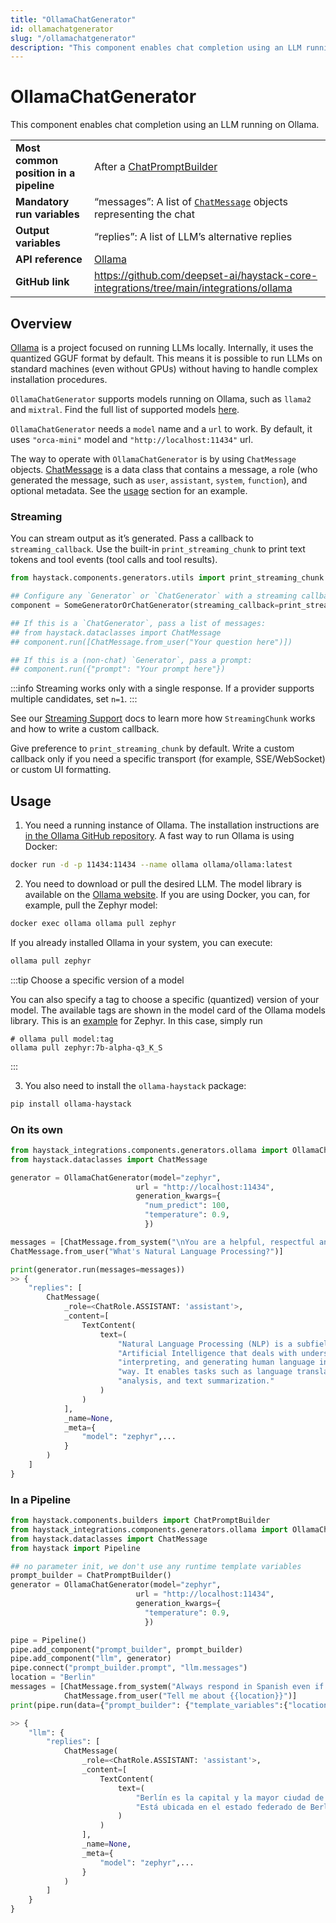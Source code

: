 ```yaml
---
title: "OllamaChatGenerator"
id: ollamachatgenerator
slug: "/ollamachatgenerator"
description: "This component enables chat completion using an LLM running on Ollama."
---
```


# OllamaChatGenerator

This component enables chat completion using an LLM running on Ollama.

|  |  |
| --- | --- |
| **Most common position in a pipeline** | After a [ChatPromptBuilder](../builders/chatpromptbuilder.mdx)                                                 |
| **Mandatory run variables**            | “messages”: A list of [`ChatMessage`](../../concepts/data-classes/chatmessage.mdx)  objects representing the chat |
| **Output variables**                   | “replies”: A list of LLM’s alternative replies                                                       |
| **API reference**                      | [Ollama](/reference/integrations-ollama)                                                                    |
| **GitHub link**                        | https://github.com/deepset-ai/haystack-core-integrations/tree/main/integrations/ollama             |

## Overview

[Ollama](https://github.com/jmorganca/ollama) is a project focused on running LLMs locally. Internally, it uses the quantized GGUF format by default. This means it is possible to run LLMs on standard machines (even without GPUs) without having to handle complex installation procedures.

`OllamaChatGenerator` supports models running on Ollama, such as `llama2` and `mixtral`. Find the full list of supported models [here](https://ollama.ai/library).

`OllamaChatGenerator`  needs a `model`  name and a `url` to work. By default, it uses `"orca-mini"` model and `"http://localhost:11434"` url.

The way to operate with `OllamaChatGenerator` is by using  `ChatMessage` objects. [ChatMessage](../../concepts/data-classes/chatmessage.mdx)  is a data class that contains a message, a role (who generated the message, such as `user`, `assistant`, `system`, `function`), and optional metadata. See the [usage](#usage) section for an example.

### Streaming

You can stream output as it’s generated. Pass a callback to `streaming_callback`. Use the built-in `print_streaming_chunk` to print text tokens and tool events (tool calls and tool results).

```python
from haystack.components.generators.utils import print_streaming_chunk

## Configure any `Generator` or `ChatGenerator` with a streaming callback
component = SomeGeneratorOrChatGenerator(streaming_callback=print_streaming_chunk)

## If this is a `ChatGenerator`, pass a list of messages:
## from haystack.dataclasses import ChatMessage
## component.run([ChatMessage.from_user("Your question here")])

## If this is a (non-chat) `Generator`, pass a prompt:
## component.run({"prompt": "Your prompt here"})
```

:::info
Streaming works only with a single response. If a provider supports multiple candidates, set `n=1`.
:::

See our [Streaming Support](guides-to-generators/choosing-the-right-generator.mdx#streaming-support) docs to learn more how `StreamingChunk` works and how to write a custom callback.

Give preference to `print_streaming_chunk` by default. Write a custom callback only if you need a specific transport (for example, SSE/WebSocket) or custom UI formatting.

## Usage

1. You need a running instance of Ollama. The installation instructions are [in the Ollama GitHub repository](https://github.com/jmorganca/ollama).
   A fast way to run Ollama is using Docker:

```bash
docker run -d -p 11434:11434 --name ollama ollama/ollama:latest
```

2. You need to download or pull the desired LLM. The model library is available on the [Ollama website](https://ollama.ai/library).
   If you are using Docker, you can, for example, pull the Zephyr model:

```bash
docker exec ollama ollama pull zephyr
```

If you already installed Ollama in your system, you can execute:

```bash
ollama pull zephyr
```

:::tip
Choose a specific version of a model

You can also specify a tag to choose a specific (quantized) version of your model. The available tags are shown in the model card of the Ollama models library. This is an [example](https://ollama.ai/library/zephyr/tags) for Zephyr.
In this case, simply run

```shell
# ollama pull model:tag
ollama pull zephyr:7b-alpha-q3_K_S
```
:::

3. You also need to install the `ollama-haystack` package:

```bash
pip install ollama-haystack
```

### On its own

```python
from haystack_integrations.components.generators.ollama import OllamaChatGenerator
from haystack.dataclasses import ChatMessage

generator = OllamaChatGenerator(model="zephyr",
                            url = "http://localhost:11434",
                            generation_kwargs={
                              "num_predict": 100,
                              "temperature": 0.9,
                              })

messages = [ChatMessage.from_system("\nYou are a helpful, respectful and honest assistant"),
ChatMessage.from_user("What's Natural Language Processing?")]

print(generator.run(messages=messages))
>> {
    "replies": [
        ChatMessage(
            _role=<ChatRole.ASSISTANT: 'assistant'>,
            _content=[
                TextContent(
                    text=(
                        "Natural Language Processing (NLP) is a subfield of "
                        "Artificial Intelligence that deals with understanding, "
                        "interpreting, and generating human language in a meaningful "
                        "way. It enables tasks such as language translation, sentiment "
                        "analysis, and text summarization."
                    )
                )
            ],
            _name=None,
            _meta={
                "model": "zephyr",...
            }
        )
    ]
}
```

### In a Pipeline

```python
from haystack.components.builders import ChatPromptBuilder
from haystack_integrations.components.generators.ollama import OllamaChatGenerator
from haystack.dataclasses import ChatMessage
from haystack import Pipeline

## no parameter init, we don't use any runtime template variables
prompt_builder = ChatPromptBuilder()
generator = OllamaChatGenerator(model="zephyr",
                            url = "http://localhost:11434",
                            generation_kwargs={
                              "temperature": 0.9,
                              })

pipe = Pipeline()
pipe.add_component("prompt_builder", prompt_builder)
pipe.add_component("llm", generator)
pipe.connect("prompt_builder.prompt", "llm.messages")
location = "Berlin"
messages = [ChatMessage.from_system("Always respond in Spanish even if some input data is in other languages."),
            ChatMessage.from_user("Tell me about {{location}}")]
print(pipe.run(data={"prompt_builder": {"template_variables":{"location": location}, "template": messages}}))

>> {
    "llm": {
        "replies": [
            ChatMessage(
                _role=<ChatRole.ASSISTANT: 'assistant'>,
                _content=[
                    TextContent(
                        text=(
                            "Berlín es la capital y la mayor ciudad de Alemania. "
                            "Está ubicada en el estado federado de Berlín, y tiene más..."
                        )
                    )
                ],
                _name=None,
                _meta={
                    "model": "zephyr",...
                }
            )
        ]
    }
}
```
